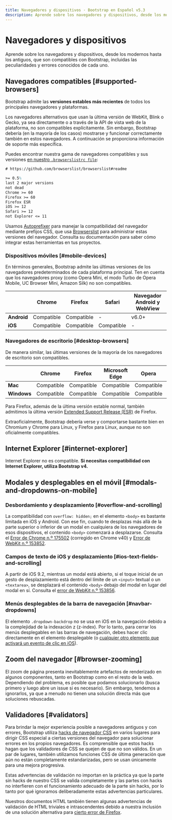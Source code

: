 ```yaml
---
title: Navegadores y dispositivos · Bootstrap en Español v5.3
description: Aprende sobre los navegadores y dispositivos, desde los modernos hasta los antiguos, que son compatibles con Bootstrap, incluidas las peculiaridades y errores conocidos de cada uno.
---
```


# Navegadores y dispositivos

Aprende sobre los navegadores y dispositivos, desde los modernos hasta los antiguos, que son compatibles con Bootstrap, incluidas las peculiaridades y errores conocidos de cada uno.

<MainBanner />

## Navegadores compatibles [#supported-browsers]

Bootstrap admite las **versiones estables más recientes** de todos los principales navegadores y plataformas.

Los navegadores alternativos que usan la última versión de WebKit, Blink o Gecko, ya sea directamente o a través de la API de vista web de la plataforma, no son compatibles explícitamente. Sin embargo, Bootstrap debería (en la mayoría de los casos) mostrarse y funcionar correctamente también en estos navegadores. A continuación se proporciona información de soporte más específica.

Puedes encontrar nuestra gama de navegadores compatibles y sus versiones [en nuestro `.browserslistrc file`](https://github.com/twbs/bootstrap/blob/v5.3.2/.browserslistrc):

```tex
# https://github.com/browserslist/browserslist#readme

>= 0.5%
last 2 major versions
not dead
Chrome >= 60
Firefox >= 60
Firefox ESR
iOS >= 12
Safari >= 12
not Explorer <= 11
```    

Usamos [Autoprefixer](https://github.com/postcss/autoprefixer) para manejar la compatibilidad del navegador mediante prefijos CSS, que usa [Browserslist](https://github.com/browserslist/browserslist) para administrar estas versiones del navegador. Consulta su documentación para saber cómo integrar estas herramientas en tus proyectos.

### Dispositivos móviles [#mobile-devices]

En términos generales, Bootstrap admite las últimas versiones de los navegadores predeterminados de cada plataforma principal. Ten en cuenta que los navegadores proxy (como Opera Mini, el modo Turbo de Opera Mobile, UC Browser Mini, Amazon Silk) no son compatibles.

|     | Chrome | Firefox | Safari | Navegador Android y WebView |
| --- | --- | --- | --- | --- |
| **Android** | Compatible | Compatible | -   | v6.0+ |
| **iOS** | Compatible | Compatible | Compatible | -   |

### Navegadores de escritorio [#desktop-browsers]

De manera similar, las últimas versiones de la mayoría de los navegadores de escritorio son compatibles.

|     | Chrome | Firefox | Microsoft Edge | Opera | Safari |
| --- | --- | --- | --- | --- | --- |
| **Mac** | Compatible | Compatible | Compatible | Compatible | Compatible |
| **Windows** | Compatible | Compatible | Compatible | Compatible | -   |

Para Firefox, además de la última versión estable normal, también admitimos la última versión [Extended Support Release (ESR)](https://www.mozilla.org/en-US/firefox/enterprise/) de Firefox.

Extraoficialmente, Bootstrap debería verse y comportarse bastante bien en Chromium y Chrome para Linux, y Firefox para Linux, aunque no son oficialmente compatibles.

## Internet Explorer [#internet-explorer]

Internet Explorer no es compatible. **Si necesitas compatibilidad con Internet Explorer, utiliza Bootstrap v4.**

## Modales y desplegables en el móvil [#modals-and-dropdowns-on-mobile]

### Desbordamiento y desplazamiento [#overflow-and-scrolling]

La compatibilidad con `overflow: hidden;` en el elemento `<body>` es bastante limitada en iOS y Android. Con ese fin, cuando te desplazas más allá de la parte superior o inferior de un modal en cualquiera de los navegadores de esos dispositivos, el contenido `<body>` comenzará a desplazarse. Consulta el [Error de Chrome n.º 175502](https://bugs.chromium.org/p/chromium/issues/detail?id=175502) (corregido en Chrome v40) y [Error de WebKit n.º 153852](https://bugs.webkit.org/show_bug.cgi?id=153852).

### Campos de texto de iOS y desplazamiento [#ios-text-fields-and-scrolling]

A partir de iOS 9.2, mientras un modal está abierto, si el toque inicial de un gesto de desplazamiento está dentro del límite de un `<input>` textual o un `<textarea>`, se desplazará el contenido `<body>` debajo del modal en lugar del modal en sí. Consulta el [error de WebKit n.º 153856](https://bugs.webkit.org/show_bug.cgi?id=153856).

### Menús desplegables de la barra de navegación [#navbar-dropdowns]

El elemento `.dropdown-backdrop` no se usa en iOS en la navegación debido a la complejidad de la indexación z (z-index). Por lo tanto, para cerrar los menús desplegables en las barras de navegación, debes hacer clic directamente en el elemento desplegable (o [cualquier otro elemento que activará un evento de clic en iOS](https://developer.mozilla.org/en-US/docs/Web/API/Element/click_event#Safari_Mobile)).

<ContentSuggestion />

## Zoom del navegador [#browser-zooming]

El zoom de página presenta inevitablemente artefactos de renderizado en algunos componentes, tanto en Bootstrap como en el resto de la web. Dependiendo del problema, es posible que podamos solucionarlo (busca primero y luego abre un issue si es necesario). Sin embargo, tendemos a ignorarlos, ya que a menudo no tienen una solución directa más que soluciones rebuscadas.

## Validadores [#validators]

Para brindar la mejor experiencia posible a navegadores antiguos y con errores, Bootstrap utiliza [hacks de navegador CSS](http://browserhacks.com/) en varios lugares para dirigir CSS especial a ciertas versiones del navegador para solucionar errores en los propios navegadores. Es comprensible que estos hacks hagan que los validadores de CSS se quejen de que no son válidos. En un par de lugares, también utilizamos funciones CSS de última generación que aún no están completamente estandarizadas, pero se usan únicamente para una mejora progresiva.

Estas advertencias de validación no importan en la práctica ya que la parte sin hacks de nuestro CSS se valida completamente y las partes con hacks no interfieren con el funcionamiento adecuado de la parte sin hacks, por lo tanto por qué ignoramos deliberadamente estas advertencias particulares.

Nuestros documentos HTML también tienen algunas advertencias de validación de HTML triviales e intrascendentes debido a nuestra inclusión de una solución alternativa para [cierto error de Firefox](https://bugzilla.mozilla.org/show_bug.cgi?id=654072).